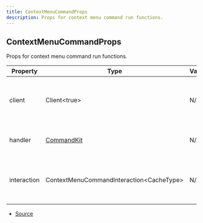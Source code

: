 ```yaml
---
title: ContextMenuCommandProps
description: Props for context menu command run functions.
---
```


## ContextMenuCommandProps

Props for context menu command run functions.

| Property    | Type                                      | Value | Description                                               |
| ----------- | ----------------------------------------- | ----- | --------------------------------------------------------- |
| client      | Client\<true>                             | N/A   | The Discord.js client object that CommandKit is handling. |
| handler     | [CommandKit](/docs/classes/CommandKit)    | N/A   | The current CommandKit handler instance.                  |
| interaction | ContextMenuCommandInteraction\<CacheType> | N/A   | The current context menu command interaction object.      |

- [Source](https://github.com/underctrl-io/commandkit/blob/fe9b9d88f8541b4758cc813e8505d26748e6e5bd/packages/commandkit/src/types.ts#L166)
